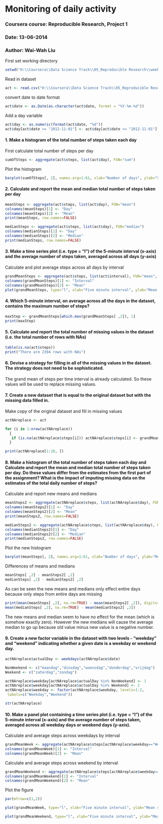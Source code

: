 Monitoring of daily activity
============================
### Coursera course: Reproducible Research, Project 1
### Date: 13-06-2014
### Author: Wai-Wah Liu

First set working directory
```r
setwd("H:\\Coursera\\Data Science Track\\05_Reproducible Research\\week 2\\RepData_PeerAssessment1\\RepData_PeerAssessment1\\activity")
````
Read in dataset
```r
act <- read.csv("H:\\Coursera\\Data Science Track\\05_Reproducible Research\\week 2\\RepData_PeerAssessment1\\RepData_PeerAssessment1\\activity\\activity.csv", sep=",", header=TRUE, na.strings="NA")
``` 
convert date to date format 
```r
act$date <- as.Date(as.character(act$date, format = "%Y-%m-%d"))
```
Add a day variable
```r
act$day <- as.numeric(format(act$date, "%d"))   
act$day[act$date >= "2012-11-01"] <- act$day[act$date >= "2012-11-01"] + 31  
```

#### 1. Make a histogram of the total number of steps taken each day
First calculate total number of steps per day
```r
sumOfSteps <- aggregate(act$steps, list(act$day), FUN="sum")
```
Plot the histogram
```r
barplot(sumOfSteps[, 2], names.arg=1:61, xlab="Number of days", ylab="Sum of taken steps", col="red")
```
#### 2. Calculate and report the mean and median total number of steps taken per day
```r
meanSteps <- aggregate(act$steps, list(act$day), FUN="mean")
colnames(meanSteps)[1] <- "Day"
colnames(meanSteps)[2] <- "Mean"
print(meanSteps, row.names=FALSE)
```

```r
medianSteps <- aggregate(act$steps, list(act$day), FUN="median")
colnames(medianSteps)[1] <- "Day"
colnames(medianSteps)[2] <- "Median"
print(medianSteps, row.names=FALSE)
```
#### 3. Make a time series plot (i.e. type = "l") of the 5-minute interval (x-axis) and the average number of steps taken, averaged across all days (y-axis)
Calculate and plot average steps across all days by interval
```r
grandMeanSteps <- aggregate(act$steps, list(act$interval), FUN="mean", na.rm=TRUE)
colnames(grandMeanSteps)[1] <- "Interval"
colnames(grandMeanSteps)[2] <- "Mean"
plot(grandMeanSteps, type="l", xlab="Five minute interval", ylab="Mean of taken steps", lwd=2)
```

#### 4. Which 5-minute interval, on average across all the days in the dataset, contains the maximum number of steps?
```r
maxStep <- grandMeanSteps[which.max(grandMeanSteps[ ,2]), 1]
print(maxStep)
```

#### 5. Calculate and report the total number of missing values in the dataset (i.e. the total number of rows with NAs)
```r
table(is.na(act$steps))
print("There are 2304 rows with NAs")
```
#### 6. Devise a strategy for filling in all of the missing values in the dataset. The strategy does not need to be sophisticated.
The grand mean of steps per time interval is already calculated. So these values will be used to replace missing values.

#### 7. Create a new dataset that is equal to the original dataset but with the missing data filled in.
Make copy of the original dataset and fill in missing values
```r
actNAreplace <- act

for (i in 1:nrow(actNAreplace))
  {
   if (is.na(actNAreplace$steps[i])) actNAreplace$steps[i] <- grandMeanSteps$Mean[grandMeanSteps$Interval==actNAreplace$interval[i]]
  }

print(actNAreplace[1:10, ])
``` 

#### 8. Make a histogram of the total number of steps taken each day and Calculate and report the mean and median total number of steps taken per day. Do these values differ from the estimates from the first part of the assignment? What is the impact of imputing missing data on the estimates of the total daily number of steps?
Calculate and report new means and medians
```r
meanSteps2 <- aggregate(actNAreplace$steps, list(actNAreplace$day), FUN="mean")
colnames(meanSteps2)[1] <- "Day"
colnames(meanSteps2)[2] <- "Mean"
print(meanSteps2, row.names=FALSE)
```

```r
medianSteps2 <- aggregate(actNAreplace$steps, list(actNAreplace$day), FUN="median")
colnames(medianSteps2)[1] <- "Day"
colnames(medianSteps2)[2] <- "Median"
print(medianSteps2, row.names=FALSE)
```
Plot the new histogram
```r
barplot(meanSteps[, 2], names.arg=1:61, xlab="Number of days", ylab="Mean of taken steps", col="red")
```
Differences of means and medians
```r
meanSteps[ ,2] - meanSteps2[ ,2]
medianSteps[ ,2] - medianSteps2[ ,2]
```
As can be seen the new means and medians only effect entire days because only steps from entire days are missing
```r
print(mean(meanSteps[ ,2], na.rm=TRUE) - mean(meanSteps2[ ,2]), digits=3)
mean(medianSteps[ ,2], na.rm=TRUE) - mean(medianSteps2[ ,2])
```
The new means and median seem to have no effect for the mean (which is somehow exactly zero). However the new medians will cause the average median to go up because old value minus new value is a negative number.

#### 9. Create a new factor variable in the dataset with two levels - "weekday" and "weekend" indicating whether a given date is a weekday or weekend day.
```r
actNAreplace$actualDay <- weekdays(actNAreplace$date)

NonWeekend <- c("maandag","dinsdag","woensdag","donderdag","vrijdag")
Weekend <- c("zaterdag","zondag")

actNAreplace$weekday[actNAreplace$actualDay %in% NonWeekend] <- 1
actNAreplace$weekday[actNAreplace$actualDay %in% Weekend] <- 2
actNAreplace$weekday <- factor(actNAreplace$weekday, levels=1:2,
 labels=c("Weekday","Weekend"))

str(actNAreplace)
```
#### 10. Make a panel plot containing a time series plot (i.e. type = "l") of the 5-minute interval (x-axis) and the average number of steps taken, averaged across all weekday days or weekend days (y-axis).
Calculate and average steps across weekdays by interval
```r
grandMeanWeek <- aggregate(actNAreplace$steps[actNAreplace$weekday=="Weekday"], list(actNAreplace$interval[actNAreplace$weekday=="Weekday"]), FUN="mean", na.rm=TRUE)
colnames(grandMeanWeek)[1] <- "Interval"
colnames(grandMeanWeek)[2] <- "Mean"
```
Calculate and average steps across weekend by interval
```r
grandMeanWeekend <- aggregate(actNAreplace$steps[actNAreplace$weekday=="Weekend"], list(actNAreplace$interval[actNAreplace$weekday=="Weekend"]), FUN="mean", na.rm=TRUE)
colnames(grandMeanWeekend)[1] <- "Interval"
colnames(grandMeanWeekend)[2] <- "Mean"
```
Plot the figure
```r
par(mfrow=c(1,2))

plot(grandMeanWeek, type="l", xlab="Five minute interval", ylab="Mean steps weekdays", ylim=c(0,230), lwd=2)

plot(grandMeanWeekend, type="l", xlab="Five minute interval", ylab="Mean steps weekend", ylim=c(0,230), lwd=2)
```
